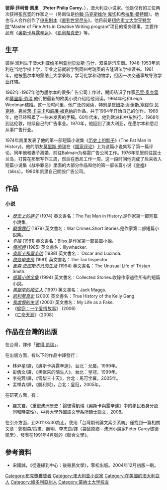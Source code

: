 {{Otheruses|subject=[[澳大利亚|澳大利亚]][[小说家|小说家]]彼得·凯利|other='''彼得·凯利'''的其他含义|彼得·凯利}}

'''彼得·菲利普·凯里''' （'''Peter Philip Carey'''，{{bd|1943年|5月7日||catIdx=Carey}}），澳大利亚小说家。他是仅有的三位两次获得[[布克奖|布克奖]]的作家之一（另兩位是[[约翰·马克斯维尔·库切|约翰·马克斯维尔·库切]]和[[希拉里·曼特爾|希拉里·曼特爾]]）。他也与人合作创作了[[电影|电影]][[剧本|剧本]]《[[直到世界尽头|直到世界尽头]]》。他目前是[[纽约市立大学|纽约市立大学]][[亨特学院|亨特学院]]“Master of Fine Arts in Creative Writing program”项目的常务理事。主要作品有《[[奥斯卡与露辛达|奥斯卡与露辛达]]》、《[[凯利帮真史|凯利帮真史]]》等。

==生平==
彼得·凯利生于澳大利亚[[维多利亚州|维多利亚州]][[贝处斯·马什|贝处斯·马什]]，双亲是汽车商。1948-1953年凯利在当地学校上学，毕业之前就转学到同州考瑞奥的吉隆语法学校读书。1961年，他被墨尔本的蒙纳士大学录取，学习化学和动物学，但因一次交通事故导致学业终端。

1962年-1967年他为墨尔本的很多广告公司工作过，期间结识了作家[[巴里·奥克雷|巴里·奥克雷]]和[[莫里斯·劳瑞|莫里斯·劳瑞]],他们把最新的欧美小说介绍给他阅读。1964年他和Leigh Weetman结婚。这一段时间里，他广泛的阅读，特别是[[詹姆斯·乔伊斯|詹姆斯·乔伊斯]],[[塞缪尔·贝克特|塞缪尔·贝克特]]，[[弗兰茨·卡夫卡|弗兰茨·卡夫卡]]和[[威廉·福克纳|威廉·福克纳]]的作品，并于1964年开始自己的创作。1968年，他已经积累了一些未发表的手稿。60年代末，他到欧洲和中东旅行，1968年到达伦敦，继续自己的广告事业。1970年，他回到了澳大利亚，在墨尔本和悉尼从事广告行业。

1974年凯里发表了他的第一部短篇小说集《[[历史上的胖子|历史上的胖子]]》(The Fat Man In History)。他的朋友[[莫里斯·劳瑞|莫里斯·劳瑞]]在《[[国家评论|国家评论]]》上为这篇小说集写了第一篇评论。同年他和妻子离婚，前往Balmain为格雷广告公司工作。1976年凯里前往昆士兰岛，打算在那里写作三周，然后在悉尼工作一周。这一段时间他完成了后来收入短篇小说集《战争罪恶》里面的大部分作品和他的第一部长篇小说《[[幸福|幸福]]》（bliss）。1980年凯里自己開設广告公司。

==作品==
===小说===
* ''[[歷史上的胖子|歷史上的胖子]]'' (1974) 英文書名：The Fat Man in History.是作家第一部短篇小說集。
* ''[[戰爭罪行|戰爭罪行]]'' (1979) 英文書名：War Crimes:Short Stories.是作家第二部短篇小說集。
* ''[[幸福|幸福]]'' (1981) 英文書名：Bliss.是作家第一部長篇小說。
* ''[[魔術師|魔術師]]'' (1985) 英文書名：Illywhacker.
* ''[[奥斯卡和露辛达|奥斯卡和露辛达]]'' (1988) 英文書名： Oscar and Lucinda.
* ''[[税务审查员|税务审查员]]'' (1991) 英文書名：The Tax Inspector.
* ''[[崔森‧史密斯不凡的生活|崔森‧史密斯不凡的生活]]'' (1994) 英文書名：The Unusual Life of Tristan Smith.
* ''[[短篇小說全集|短篇小說全集]]'' (1994) 英文書名：Collected Stories.收錄作家過往所有的短篇小說。
* ''[[黑獄來的陌生人|黑獄來的陌生人]]'' (1997) 英文書名：Jack Maggs.
* ''[[凯利帮真史|凯利帮真史]]'' (2000) 英文書名：True History of the Kelly Gang.
* ''[[我虛假的生活|我虛假的生活]]'' (2003) 英文書名：My Life as a Fake.
* 《[[偷窃：一个爱情故事|偷窃：一个爱情故事]]》 (2006)
*《[[亡命天涯_(彼得·凯里小说)|亡命天涯]]》（2008）

== 作品在台灣的出版 ==
在台灣，譯作「[[彼得·凯瑞|彼得·凯瑞]]」。

在出版方面，有以下的作品中譯發行：
* 林尹星/譯，《奧斯卡與露辛達》，台北：允晨，1999年。
* 彭倩文/譯，《黑獄來的陌生人》，台北：皇冠，1999年。
* 李宛蓉/譯，《雪梨三十天》，台北：馬可孛羅，2005年。
* 孟祥森/譯，《凱利幫》，台北：皇冠，2005年。

在研究方面，有：
* 羅文君，〈重塑澳洲歷史：論彼得凱瑞《奧斯卡與露辛達》中的移民者身分認同和時空性〉，中興大學外國語文學系所碩士論文，2008。

在引介方面，到2011/3/30為止，使用「台灣期刊論文索引系統」僅找到一篇相關文章：鄭樹森/策畫、趙明、李志良/譯〈袋鼠原鄉—澳洲小說家Peter Carey彼德‧凱里〉，發表在1991年4月號的《聯合文學》。

== 參考資料 ==
* 宋國誠，《從邊緣到中心：後殖民文學》，擎松出版。2004年12月初版一刷。

{{布克奖}}
{{Authority control}}
{{DEFAULTSORT:Peter Philip Carey}}
[[Category:布克獎獲獎者|Category:布克獎獲獎者]]
[[Category:澳大利亚小说家|Category:澳大利亚小说家]]
[[Category:在美國的澳大利亞人|Category:在美國的澳大利亞人]]
[[Category:維多利亞州人|Category:維多利亞州人]]
[[Category:蒙纳士大学校友|Category:蒙纳士大学校友]]